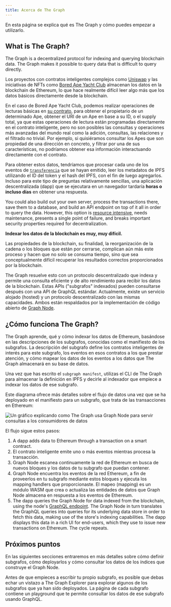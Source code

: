 ```yaml
---
title: Acerca de The Graph
---
```


En esta página se explica qué es The Graph y cómo puedes empezar a utilizarlo.

## What is The Graph?

The Graph is a decentralized protocol for indexing and querying blockchain data. The Graph makes it possible to query data that is difficult to query directly.

Los proyectos con contratos inteligentes complejos como [Uniswap](https://uniswap.org/) y las iniciativas de NFTs como [Bored Ape Yacht Club](https://boredapeyachtclub.com/) almacenan los datos en la blockchain de Ethereum, lo que hace realmente difícil leer algo más que los datos básicos directamente desde la blockchain.

En el caso de Bored Ape Yacht Club, podemos realizar operaciones de lecturas básicas en [su contrato](https://etherscan.io/address/0xbc4ca0eda7647a8ab7c2061c2e118a18a936f13d#code), para obtener el propietario de un determinado Ape, obtener el URI de un Ape en base a su ID, o el supply total, ya que estas operaciones de lectura están programadas directamente en el contrato inteligente, pero no son posibles las consultas y operaciones más avanzadas del mundo real como la adición, consultas, las relaciones y el filtrado no trivial. Por ejemplo, si quisiéramos consultar los Apes que son propiedad de una dirección en concreto, y filtrar por una de sus características, no podríamos obtener esa información interactuando directamente con el contrato.

Para obtener estos datos, tendríamos que procesar cada uno de los eventos de [`transferencia`](https://etherscan.io/address/0xbc4ca0eda7647a8ab7c2061c2e118a18a936f13d#code#L1746) que se hayan emitido, leer los metadatos de IPFS utilizando el ID del token y el hash del IPFS, con el fin de luego agregarlos. Incluso para este tipo de preguntas relativamente sencillas, una aplicación descentralizada (dapp) que se ejecutara en un navegador tardaría **horas o incluso días** en obtener una respuesta.

You could also build out your own server, process the transactions there, save them to a database, and build an API endpoint on top of it all in order to query the data. However, this option is [resource intensive](/network/benefits/), needs maintenance, presents a single point of failure, and breaks important security properties required for decentralization.

**Indexar los datos de la blockchain es muy, muy difícil.**

Las propiedades de la blockchain, su finalidad, la reorganización de la cadena o los bloques que están por cerrarse, complican aún más este proceso y hacen que no solo se consuma tiempo, sino que sea conceptualmente difícil recuperar los resultados correctos proporcionados por la blockchain.

The Graph resuelve esto con un protocolo descentralizado que indexa y permite una consulta eficiente y de alto rendimiento para recibir los datos de la blockchain. Estas APIs ("subgrafos" indexados) pueden consultarse después con una API de GraphQL estándar. Actualmente, existe un servicio alojado (hosted) y un protocolo descentralizado con las mismas capacidades. Ambos están respaldados por la implementación de código abierto de [Graph Node](https://github.com/graphprotocol/graph-node).

## ¿Cómo funciona The Graph?

The Graph aprende, qué y cómo indexar los datos de Ethereum, basándose en las descripciones de los subgrafos, conocidas como el manifiesto de los subgrafos. La descripción del subgrafo define los contratos inteligentes de interés para este subgrafo, los eventos en esos contratos a los que prestar atención, y cómo mapear los datos de los eventos a los datos que The Graph almacenará en su base de datos.

Una vez que has escrito el `subgraph manifest`, utilizas el CLI de The Graph para almacenar la definición en IPFS y decirle al indexador que empiece a indexar los datos de ese subgrafo.

Este diagrama ofrece más detalles sobre el flujo de datos una vez que se ha deployado en el manifiesto para un subgrafo, que trata de las transacciones en Ethereum:

![Un gráfico explicando como The Graph usa Graph Node para servir consultas a los consumidores de datos](/img/graph-dataflow.png)

El flujo sigue estos pasos:

1. A dapp adds data to Ethereum through a transaction on a smart contract.
2. El contrato inteligente emite uno o más eventos mientras procesa la transacción.
3. Graph Node escanea continuamente la red de Ethereum en busca de nuevos bloques y los datos de tu subgrafo que puedan contener.
4. Graph Node encuentra los eventos de la red Ethereum, a fin de proveerlos en tu subgrafo mediante estos bloques y ejecuta los mapping handlers que proporcionaste. El mapeo (mapping) es un módulo WASM que crea o actualiza las entidades de datos que Graph Node almacena en respuesta a los eventos de Ethereum.
5. The dapp queries the Graph Node for data indexed from the blockchain, using the node's [GraphQL endpoint](https://graphql.org/learn/). The Graph Node in turn translates the GraphQL queries into queries for its underlying data store in order to fetch this data, making use of the store's indexing capabilities. The dapp displays this data in a rich UI for end-users, which they use to issue new transactions on Ethereum. The cycle repeats.

## Próximos puntos

En las siguientes secciones entraremos en más detalles sobre cómo definir subgrafos, cómo deployarlos y cómo consultar los datos de los índices que construye el Graph Node.

Antes de que empieces a escribir tu propio subgrafo, es posible que debas echar un vistazo a The Graph Explorer para explorar algunos de los subgrafos que ya han sido deployados. La página de cada subgrafo contiene un playground que te permite consultar los datos de ese subgrafo usando GraphQL.
